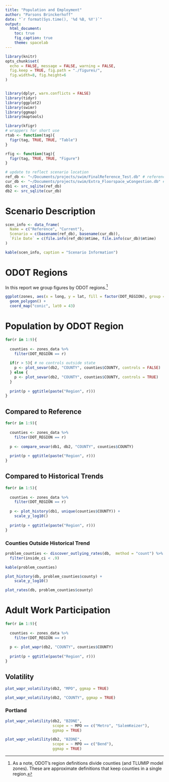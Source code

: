 ```yaml
---
title: "Population and Employment"
author: "Parsons Brinckerhoff"
date: "`r format(Sys.time(), '%d %B, %Y')`"
output: 
  html_document:
    toc: true
    fig_caption: true
    theme: spacelab
---
```


```r
library(knitr)
opts_chunk$set(
  echo = FALSE, message = FALSE, warning = FALSE,
  fig.keep = TRUE, fig.path = "./figures/",
  fig.width=8, fig.height=6
)


library(dplyr, warn.conflicts = FALSE)
library(tidyr)
library(ggplot2)
library(swimr)
library(ggmap)
library(maptools)
```

```r
library(kfigr)
# wrappers for short use
rtab <- function(tag){
  figr(tag, TRUE, TRUE, "Table")
}

rfig <- function(tag){
  figr(tag, TRUE, TRUE, "Figure")
}
```


```r
# update to reflect scenario location
ref_db <- "~/Documents/projects/swim/FinalReference_Test.db" # reference
cur_db <- "~/Documents/projects/swim/Extra_Floorspace_wCongestion.db" # current
db1 <- src_sqlite(ref_db) 
db2 <- src_sqlite(cur_db) 
```

# Scenario Description


```r
scen_info <- data_frame(
  Name = c("Reference", "Current"),
  Scenario = c(basename(ref_db), basename(cur_db)),
  `File Date` = c(file.info(ref_db)$mtime, file.info(cur_db)$mtime)
)

kable(scen_info, caption = "Scenario Information")
```

# ODOT Regions
In this report we group figures by ODOT regions.^[As a note, ODOT's region
definitions divide counties (and TLUMIP model zones). These are approximate
definitions that keep counties in a single region.]

```r
ggplot(zones, aes(x = long, y = lat, fill = factor(DOT_REGION), group = group)) +
  geom_polygon() +
  coord_map("conic", lat0 = 43)
```



# Population by ODOT Region


```r
for(r in 1:9){
  
  counties <- zones_data %>%
    filter(DOT_REGION == r)
  
  if(r > 5){ # no controls outside state
    p <- plot_sevar(db2, "COUNTY", counties$COUNTY, controls = FALSE)
  } else {
    p <- plot_sevar(db2, "COUNTY", counties$COUNTY, controls = TRUE)
  }
  
  print(p + ggtitle(paste("Region", r)))
}
```

## Compared to Reference
```r
for(r in 1:9){
  
  counties <- zones_data %>%
    filter(DOT_REGION == r)
  
  p <- compare_sevar(db1, db2, "COUNTY", counties$COUNTY)
  
  print(p + ggtitle(paste("Region", r)))
}
```

## Compared to Historical Trends
```r
for(r in 1:5){
  
  counties <- zones_data %>%
    filter(DOT_REGION == r)
  
  p <- plot_history(db1, unique(counties$COUNTY)) +
    scale_y_log10()
  
  print(p + ggtitle(paste("Region", r)))
}
```

### Counties Outside Historical Trend
```r
problem_counties <- discover_outlying_rates(db,  method = "count") %>%
  filter(inside_ci < .9)

kable(problem_counties)
```

```r
plot_history(db, problem_counties$county) +
    scale_y_log10()
```

```r
plot_rates(db, problem_counties$county)
```



# Adult Work Participation


```r
for(r in 1:9){
  
  counties <- zones_data %>%
    filter(DOT_REGION == r)
  
  p <- plot_wapr(db2, "COUNTY", counties$COUNTY)
 
  print(p + ggtitle(paste("Region", r)))
}
```

## Volatility

```r
plot_wapr_volatility(db2, "MPO", ggmap = TRUE)
```

```r
plot_wapr_volatility(db2, "COUNTY", ggmap = TRUE)
```

### Portland
```r
plot_wapr_volatility(db2, "BZONE", 
                     scope = ~ MPO == c("Metro", "SalemKeizer"),
                     ggmap = TRUE)
```


```r
plot_wapr_volatility(db2, "BZONE", 
                     scope = ~ MPO == c("Bend"),
                     ggmap = TRUE)
```
